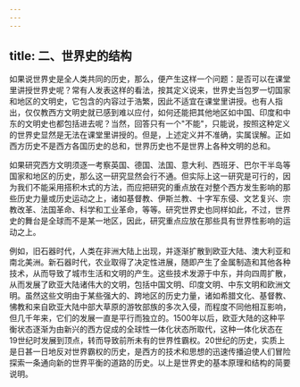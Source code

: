 ```yaml
---
---
---
```

title: 二、世界史的结构
---



如果说世界史是全人类共同的历史，那么，便产生这样一个问题：是否可以在课堂里讲授世界史呢？常有人发表这样的看法，按其定义说来，世界史当包罗一切国家和地区的文明史，它包含的内容过于浩繁，因此不适宜在课堂里讲授。也有人指出，仅仅教西方文明史就已感到难以应付，如何还能把其他地区如中国、印度和中东的文明史也都包括进去呢？当然，回答只有一个"不能"，只能说，按照这种定义的世界史显然是无法在课堂里讲授的。但是，上述定义并不准确，实属误解。正如西方历史不是西方各国历史的总和，世界历史也不是世界上各种文明的总和。

如果研究西方文明须逐一考察英国、德国、法国、意大利、西班牙、巴尔干半岛等国家和地区的历史，那么这一研究显然会行不通。但实际上这一研究是可行的，因为我们不能采用搭积木式的方法，而应把研究的重点放在对整个西方发生影响的那些历史力量或历史运动之上，诸如基督教、伊斯兰教、十字军东侵、文艺复兴、宗教改革、法国革命、科学和工业革命，等等。研究世界史也同样如此，不过，世界史的舞台是全球而不是某一地区，因此，研究重点应放在那些具有世界性影响的运动之上。

例如，旧石器时代，人类在非洲大陆上出现，并逐渐扩散到欧亚大陆、澳大利亚和南北美洲。新石器时代，农业取得了决定性进展，随即产生了金属制造和其他各种技术，从而导致了城市生活和文明的产生。这些技术发源于中东，并向四周扩散，从而发展了欧亚大陆诸伟大的文明，包括中国文明、印度文明、中东文明和欧洲文明。虽然这些文明由于某些强大的、跨地区的历史力量，诸如希腊文化、基督教、怫教和来自欧亚大陆中部大草原的游牧部族的多次入侵，而程度不同他相互影响，但几千年来，它们的发展一直是平行而独立的。1500年以后，欧亚大陆的这种平衡状态逐渐为由新兴的西方促成的全球性一体化状态所取代，这种一体化状态在19世纪时发展到顶点，转而导致前所未有的世界性霸权。20世纪的历史，实质上是日甚一日地反对世界霸权的历史，是西方的技术和思想的迅速传播迫使人们冒险探索一条通向新的世界平衡的道路的历史。以上是世界史的基本原理和结构的简要说明。